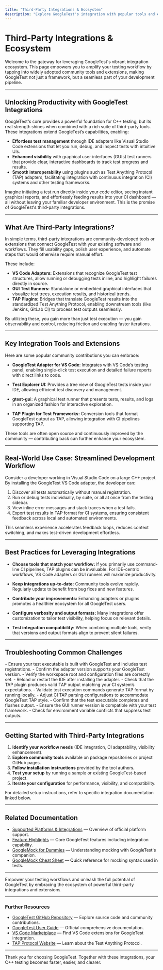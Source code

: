 ```yaml
---
title: "Third-Party Integrations & Ecosystem"
description: "Explore GoogleTest's integration with popular tools and extensions (such as VS Code adapters, GUI test runners, and TAP plugins). This page helps users leverage community contributions to enhance productivity and visibility in their development process."
---
```


# Third-Party Integrations & Ecosystem

Welcome to the gateway for leveraging GoogleTest's vibrant integration ecosystem. This page empowers you to amplify your testing workflow by tapping into widely adopted community tools and extensions, making GoogleTest not just a framework, but a seamless part of your development pipeline.

---

## Unlocking Productivity with GoogleTest Integrations

GoogleTest's core provides a powerful foundation for C++ testing, but its real strength shines when combined with a rich suite of third-party tools. These integrations extend GoogleTest’s capabilities, enabling:

- **Effortless test management** through IDE adapters like Visual Studio Code extensions that let you run, debug, and inspect tests with intuitive UIs.
- **Enhanced visibility** with graphical user interfaces (GUIs) test runners that provide clear, interactive dashboards to track test progress and results.
- **Smooth interoperability** using plugins such as Test Anything Protocol (TAP) adapters, facilitating integration with continuous integration (CI) systems and other testing frameworks.

Imagine initiating a test run directly inside your code editor, seeing instant graphical reports, and effortlessly feeding results into your CI dashboard — all without leaving your familiar developer environment. This is the promise of GoogleTest's third-party integrations.

---

## What Are Third-Party Integrations?

In simple terms, third-party integrations are community-developed tools or extensions that connect GoogleTest with your existing software and workflows. They fill usability gaps, polish user experience, and automate steps that would otherwise require manual effort.

These include:

- **VS Code Adapters:** Extensions that recognize GoogleTest test structures, allow running or debugging tests inline, and highlight failures directly in source.
- **GUI Test Runners:** Standalone or embedded graphical interfaces that visualize test trees, execution results, and historical trends.
- **TAP Plugins:** Bridges that translate GoogleTest results into the standardized Test Anything Protocol, enabling downstream tools (like Jenkins, GitLab CI) to process test outputs seamlessly.

By utilizing these, you gain more than just test execution — you gain observability and control, reducing friction and enabling faster iterations.

---

## Key Integration Tools and Extensions

Here are some popular community contributions you can embrace:

- **GoogleTest Adapter for VS Code:** Integrates with VS Code’s testing panel, enabling single-click test execution and detailed failure reports with direct links to code.

- **Test Explorer UI:** Provides a tree view of GoogleTest tests inside your IDE, allowing efficient test discovery and management.

- **gtest-gui:** A graphical test runner that presents tests, results, and logs in an organized fashion for interactive exploration.

- **TAP Plugin for Test Frameworks:** Conversion tools that format GoogleTest output as TAP, allowing integration with CI pipelines supporting TAP.

These tools are often open source and continuously improved by the community — contributing back can further enhance your ecosystem.

---

## Real-World Use Case: Streamlined Development Workflow

Consider a developer working in Visual Studio Code on a large C++ project. By installing the GoogleTest VS Code adapter, the developer can:

1. Discover all tests automatically without manual registration.
2. Run or debug tests individually, by suite, or all at once from the testing sidebar.
3. View inline error messages and stack traces when a test fails.
4. Export test results in TAP format for CI systems, ensuring consistent feedback across local and automated environments.

This seamless experience accelerates feedback loops, reduces context switching, and makes test-driven development effortless.

---

## Best Practices for Leveraging Integrations

- **Choose tools that match your workflow:** If you primarily use command-line CI pipelines, TAP plugins can be invaluable. For IDE-centric workflows, VS Code adapters or GUI runners will maximize productivity.

- **Keep integrations up-to-date:** Community tools evolve rapidly. Regularly update to benefit from bug fixes and new features.

- **Contribute your improvements:** Enhancing adapters or plugins promotes a healthier ecosystem for all GoogleTest users.

- **Configure verbosity and output formats:** Many integrations offer customization to tailor test visibility, helping focus on relevant details.

- **Test integration compatibility:** When combining multiple tools, verify that versions and output formats align to prevent silent failures.

---

## Troubleshooting Common Challenges

<AccordionGroup title="Common Issues and Solutions">
<Accordion title="Tests Not Discovered in IDE Adapter">
- Ensure your test executable is built with GoogleTest and includes test registrations.
- Confirm the adapter version supports your GoogleTest version.
- Verify the workspace root and configuration files are correctly set.
- Reload or restart the IDE after installing the adapter.
</Accordion>
<Accordion title="TAP Output Not Recognized by CI">
- Check that the TAP plugin produces valid TAP output matching your CI system’s expectations.
- Validate test execution commands generate TAP format by running locally.
- Adjust CI TAP parsing configurations to accommodate GoogleTest TAP style.
</Accordion>
<Accordion title="GUI Runner Shows Incomplete Results">
- Confirm that the test executable completes and flushes output.
- Ensure the GUI runner version is compatible with your test framework.
- Check for environment variable conflicts that suppress test outputs.
</Accordion>
</AccordionGroup>

---

## Getting Started with Third-Party Integrations

1. **Identify your workflow needs** (IDE integration, CI adaptability, visibility enhancement).
2. **Explore community tools** available on package repositories or project GitHub pages.
3. **Follow installation instructions** provided by the tool authors.
4. **Test your setup** by running a sample or existing GoogleTest-based project.
5. **Iterate your configuration** for performance, visibility, and compatibility.

For detailed setup instructions, refer to specific integration documentation linked below.

---

## Related Documentation

- [Supported Platforms & Integrations](../introduction_and_value/supported_platforms_and_integration) — Overview of official platform support.
- [Feature Highlights](../feature_overview_and_use_cases/feature_highlights) — Core GoogleTest features including integration capability.
- [GoogleMock for Dummies](../gmock_for_dummies) — Understanding mocking with GoogleTest's companion.
- [GoogleMock Cheat Sheet](../gmock_cheat_sheet) — Quick reference for mocking syntax used in tests.

---

Empower your testing workflows and unleash the full potential of GoogleTest by embracing the ecosystem of powerful third-party integrations and extensions.

---

### Further Resources

- [GoogleTest GitHub Repository](https://github.com/google/googletest) — Explore source code and community contributions.
- [GoogleTest User Guide](https://google.github.io/googletest/) — Official comprehensive documentation.
- [VS Code Marketplace](https://marketplace.visualstudio.com/) — Find VS Code extensions for GoogleTest integration.
- [TAP Protocol Website](https://testanything.org/) — Learn about the Test Anything Protocol.

---

Thank you for choosing GoogleTest. Together with these integrations, your C++ testing becomes faster, easier, and clearer.